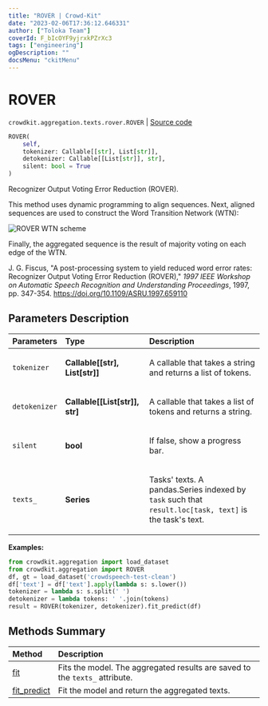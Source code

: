 ```yaml
---
title: "ROVER | Crowd-Kit"
date: "2023-02-06T17:36:12.646331"
author: ["Toloka Team"]
coverId: F_bIcOYF9yjrxkPZrXc3
tags: ["engineering"]
ogDescription: ""
docsMenu: "ckitMenu"
---
```


# ROVER
`crowdkit.aggregation.texts.rover.ROVER` | [Source code](https://github.com/Toloka/crowd-kit/blob/v1.2.0/crowdkit/aggregation/texts/rover.py#L31)

```python
ROVER(
    self,
    tokenizer: Callable[[str], List[str]],
    detokenizer: Callable[[List[str]], str],
    silent: bool = True
)
```

Recognizer Output Voting Error Reduction (ROVER).

This method uses dynamic programming to align sequences. Next, aligned sequences are used
to construct the Word Transition Network (WTN):

<Image withBackground imageId="47d3fcf1163a876cb225f4411be51181" alt="ROVER WTN scheme" />

Finally, the aggregated sequence is the result of majority voting on each edge of the WTN.

J. G. Fiscus,
"A post-processing system to yield reduced word error rates: Recognizer Output Voting Error Reduction (ROVER),"
*1997 IEEE Workshop on Automatic Speech Recognition and Understanding Proceedings*, 1997, pp. 347-354.
<https://doi.org/10.1109/ASRU.1997.659110>

## Parameters Description

| Parameters | Type | Description |
| :----------| :----| :-----------|
`tokenizer`|**Callable\[\[str\], List\[str\]\]**|<p>A callable that takes a string and returns a list of tokens.</p>
`detokenizer`|**Callable\[\[List\[str\]\], str\]**|<p>A callable that takes a list of tokens and returns a string.</p>
`silent`|**bool**|<p>If false, show a progress bar.</p>
`texts_`|**Series**|<p>Tasks&#x27; texts. A pandas.Series indexed by `task` such that `result.loc[task, text]` is the task&#x27;s text.</p>

**Examples:**

```python
from crowdkit.aggregation import load_dataset
from crowdkit.aggregation import ROVER
df, gt = load_dataset('crowdspeech-test-clean')
df['text'] = df['text'].apply(lambda s: s.lower())
tokenizer = lambda s: s.split(' ')
detokenizer = lambda tokens: ' '.join(tokens)
result = ROVER(tokenizer, detokenizer).fit_predict(df)
```
## Methods Summary

| Method | Description |
| :------| :-----------|
[fit](/docs-new/crowd-kit/reference/crowdkit.aggregation.texts.rover.ROVER.fit)| Fits the model. The aggregated results are saved to the `texts_` attribute.
[fit_predict](/docs-new/crowd-kit/reference/crowdkit.aggregation.texts.rover.ROVER.fit_predict)| Fit the model and return the aggregated texts.
